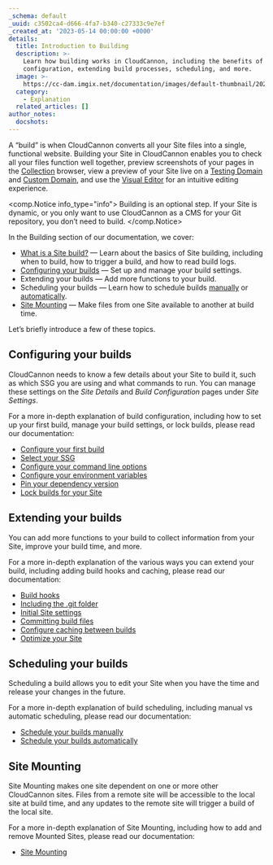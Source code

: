 ```yaml
---
_schema: default
_uuid: c3502ca4-d666-4fa7-b340-c27333c9e7ef
_created_at: '2023-05-14 00:00:00 +0000'
details:
  title: Introduction to Building
  description: >-
    Learn how building works in CloudCannon, including the benefits of building,
    configuration, extending build processes, scheduling, and more.
  image: >-
    https://cc-dam.imgix.net/documentation/images/default-thumbnail/2023-Q4/CloudCannon-Documentation-Thumbnail.png
  category:
    - Explanation
  related_articles: []
author_notes:
  docshots:
---
```

A “build” is when CloudCannon converts all your Site files into a single, functional website. Building your Site in CloudCannon enables you to check all your files function well together, preview screenshots of your pages in the [Collection](/documentation/articles/what-is-a-collection/) browser, view a preview of your Site live on a [Testing Domain](/documentation/articles/what-is-a-testing-domain/) and [Custom Domain](/documentation/developer-articles/what-is-a-custom-domain/), and use the [Visual Editor](/documentation/articles/the-visual-editor/) for an intuitive editing experience.

<comp.Notice info_type="info">
  Building is an optional step. If your Site is dynamic, or you only want to use CloudCannon as a CMS for your Git repository, you don’t need to build.
</comp.Notice>

In the Building section of our documentation, we cover:

* [What is a Site build?](/documentation/articles/what-is-a-site-build/) — Learn about the basics of Site building, including when to build, how to trigger a build, and how to read build logs.
* [Configuring your builds](/documentation/developer-articles/configure-your-first-build/) — Set up and manage your build settings.
* Extending your builds — Add more functions to your build.
* Scheduling your builds — Learn how to schedule builds [manually](/documentation/articles/scheduling-your-builds-manually/) or [automatically](/documentation/articles/scheduling-your-next-build-automatically/).
* [Site Mounting](/documentation/articles/what-is-site-mounting/) — Make files from one Site available to another at build time.

Let’s briefly introduce a few of these topics.

## Configuring your builds

CloudCannon needs to know a few details about your Site to build it, such as which SSG you are using and what commands to run. You can manage these settings on the *Site Details* and *Build Configuration* pages under *Site Settings*.

For a more in-depth explanation of build configuration, including how to set up your first build, manage your build settings, or lock builds, please read our documentation:

* [Configure your first build](/documentation/developer-articles/configure-your-first-build/)
* [Select your SSG](/documentation/developer-articles/select-your-ssg/)
* [Configure your command line options](/documentation/developer-articles/configure-your-command-line-options/)
* [Configure your environment variables](/documentation/developer-articles/configure-your-environment-variables/)
* [Pin your dependency version](/documentation/developer-articles/pin-your-dependency-version/)
* [Lock builds for your Site](/documentation/developer-articles/lock-builds-for-your-site/)

## Extending your builds

You can add more functions to your build to collect information from your Site, improve your build time, and more.

For a more in-depth explanation of the various ways you can extend your build, including adding build hooks and caching, please read our documentation:

* [Build hooks](/documentation/developer-articles/extending-your-build-process-with-hooks/)
* [Including the .git folder](/documentation/developer-articles/including-git-folder-in-your-build/)
* [Initial Site settings](/documentation/developer-articles/configure-your-initial-site-settings/)
* [Committing build files](/documentation/developer-articles/saving-files-from-your-build-back-to-your-source/)
* [Configure caching between builds](/documentation/developer-articles/configure-caching-between-builds/)
* [Optimize your Site](/documentation/articles/optimizing-your-build-by-minifying-css-and-javascript/)

## Scheduling your builds

Scheduling a build allows you to edit your Site when you have the time and release your changes in the future.

For a more in-depth explanation of build scheduling, including manual vs automatic scheduling, please read our documentation:

* [Schedule your builds manually](/documentation/articles/scheduling-your-builds-manually/)
* [Schedule your builds automatically](/documentation/articles/scheduling-your-next-build-automatically/)

## Site Mounting

Site Mounting makes one site dependent on one or more other CloudCannon sites. Files from a remote site will be accessible to the local site at build time, and any updates to the remote site will trigger a build of the local site.

For a more in-depth explanation of Site Mounting, including how to add and remove Mounted Sites, please read our documentation:

* [Site Mounting](/documentation/articles/what-is-site-mounting/)